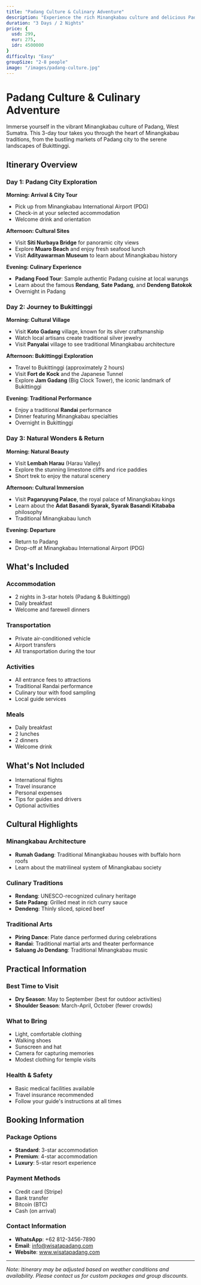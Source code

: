 ```yaml
---
title: "Padang Culture & Culinary Adventure"
description: "Experience the rich Minangkabau culture and delicious Padang cuisine on this 3-day cultural immersion tour."
duration: "3 Days / 2 Nights"
price: {
  usd: 299,
  eur: 275,
  idr: 4500000
}
difficulty: "Easy"
groupSize: "2-8 people"
image: "/images/padang-culture.jpg"
---
```


# Padang Culture & Culinary Adventure

Immerse yourself in the vibrant Minangkabau culture of Padang, West Sumatra. This 3-day tour takes you through the heart of Minangkabau traditions, from the bustling markets of Padang city to the serene landscapes of Bukittinggi.

## Itinerary Overview

### Day 1: Padang City Exploration

**Morning: Arrival & City Tour**
- Pick up from Minangkabau International Airport (PDG)
- Check-in at your selected accommodation
- Welcome drink and orientation

**Afternoon: Cultural Sites**
- Visit **Siti Nurbaya Bridge** for panoramic city views
- Explore **Muaro Beach** and enjoy fresh seafood lunch
- Visit **Adityawarman Museum** to learn about Minangkabau history

**Evening: Culinary Experience**
- **Padang Food Tour**: Sample authentic Padang cuisine at local warungs
- Learn about the famous **Rendang**, **Sate Padang**, and **Dendeng Batokok**
- Overnight in Padang

### Day 2: Journey to Bukittinggi

**Morning: Cultural Village**
- Visit **Koto Gadang** village, known for its silver craftsmanship
- Watch local artisans create traditional silver jewelry
- Visit **Panyalai** village to see traditional Minangkabau architecture

**Afternoon: Bukittinggi Exploration**
- Travel to Bukittinggi (approximately 2 hours)
- Visit **Fort de Kock** and the Japanese Tunnel
- Explore **Jam Gadang** (Big Clock Tower), the iconic landmark of Bukittinggi

**Evening: Traditional Performance**
- Enjoy a traditional **Randai** performance
- Dinner featuring Minangkabau specialties
- Overnight in Bukittinggi

### Day 3: Natural Wonders & Return

**Morning: Natural Beauty**
- Visit **Lembah Harau** (Harau Valley)
- Explore the stunning limestone cliffs and rice paddies
- Short trek to enjoy the natural scenery

**Afternoon: Cultural Immersion**
- Visit **Pagaruyung Palace**, the royal palace of Minangkabau kings
- Learn about the **Adat Basandi Syarak, Syarak Basandi Kitababa** philosophy
- Traditional Minangkabau lunch

**Evening: Departure**
- Return to Padang
- Drop-off at Minangkabau International Airport (PDG)

## What's Included

### Accommodation
- 2 nights in 3-star hotels (Padang & Bukittinggi)
- Daily breakfast
- Welcome and farewell dinners

### Transportation
- Private air-conditioned vehicle
- Airport transfers
- All transportation during the tour

### Activities
- All entrance fees to attractions
- Traditional Randai performance
- Culinary tour with food sampling
- Local guide services

### Meals
- Daily breakfast
- 2 lunches
- 2 dinners
- Welcome drink

## What's Not Included

- International flights
- Travel insurance
- Personal expenses
- Tips for guides and drivers
- Optional activities

## Cultural Highlights

### Minangkabau Architecture
- **Rumah Gadang**: Traditional Minangkabau houses with buffalo horn roofs
- Learn about the matrilineal system of Minangkabau society

### Culinary Traditions
- **Rendang**: UNESCO-recognized culinary heritage
- **Sate Padang**: Grilled meat in rich curry sauce
- **Dendeng**: Thinly sliced, spiced beef

### Traditional Arts
- **Piring Dance**: Plate dance performed during celebrations
- **Randai**: Traditional martial arts and theater performance
- **Saluang Jo Dendang**: Traditional Minangkabau music

## Practical Information

### Best Time to Visit
- **Dry Season**: May to September (best for outdoor activities)
- **Shoulder Season**: March-April, October (fewer crowds)

### What to Bring
- Light, comfortable clothing
- Walking shoes
- Sunscreen and hat
- Camera for capturing memories
- Modest clothing for temple visits

### Health & Safety
- Basic medical facilities available
- Travel insurance recommended
- Follow your guide's instructions at all times

## Booking Information

### Package Options
- **Standard**: 3-star accommodation
- **Premium**: 4-star accommodation
- **Luxury**: 5-star resort experience

### Payment Methods
- Credit card (Stripe)
- Bank transfer
- Bitcoin (BTC)
- Cash (on arrival)

### Contact Information
- **WhatsApp**: +62 812-3456-7890
- **Email**: info@wisatapadang.com
- **Website**: www.wisatapadang.com

---

*Note: Itinerary may be adjusted based on weather conditions and availability. Please contact us for custom packages and group discounts.*